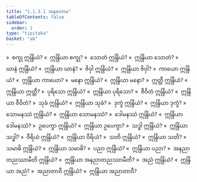 ```yaml
---
title: "1.1.3.1 အနုလောမ"
tableOfContents: false
sidebar:
  order: 1
type: "tipitaka"
basket: "ab"
---
```



<DynamicBreadcrumb />

<Division number="48">

<Paragraph number="301">
»  စက္ခု ဣန္ဒြိယံ?
</Paragraph>

<Paragraph number="302">
«  ဣန္ဒြိယာ စက္ခု?
</Paragraph>

<Paragraph number="303">
»  သောတံ ဣန္ဒြိယံ?
</Paragraph>

<Paragraph number="304">
«  ဣန္ဒြိယာ သောတံ?
</Paragraph>

<Paragraph number="305">
»  ဃာနံ ဣန္ဒြိယံ?
</Paragraph>

<Paragraph number="306">
«  ဣန္ဒြိယာ ဃာနံ?
</Paragraph>

<Paragraph number="307">
»  ဇိဝှါ ဣန္ဒြိယံ?
</Paragraph>

<Paragraph number="308">
«  ဣန္ဒြိယာ ဇိဝှါ?
</Paragraph>

<Paragraph number="309">
»  ကာယော ဣန္ဒြိယံ?
</Paragraph>

<Paragraph number="310">
«  ဣန္ဒြိယာ ကာယော?
</Paragraph>

<Paragraph number="311">
»  မနော ဣန္ဒြိယံ?
</Paragraph>

<Paragraph number="312">
«  ဣန္ဒြိယာ မနော?
</Paragraph>

<Paragraph number="313">
»  ဣတ္ထီ ဣန္ဒြိယံ?
</Paragraph>

<Paragraph number="314">
«  ဣန္ဒြိယာ ဣတ္ထီ?
</Paragraph>

<Paragraph number="315">
»  ပုရိသော ဣန္ဒြိယံ?
</Paragraph>

<Paragraph number="316">
«  ဣန္ဒြိယာ ပုရိသော?
</Paragraph>

<Paragraph number="317">
»  ဇီဝိတံ ဣန္ဒြိယံ?
</Paragraph>

<Paragraph number="318">
«  ဣန္ဒြိယာ ဇီဝိတံ?
</Paragraph>

<Paragraph number="319">
»  သုခံ ဣန္ဒြိယံ?
</Paragraph>

<Paragraph number="320">
«  ဣန္ဒြိယာ သုခံ?
</Paragraph>

<Paragraph number="321">
»  ဒုက္ခံ ဣန္ဒြိယံ?
</Paragraph>

<Paragraph number="322">
«  ဣန္ဒြိယာ ဒုက္ခံ?
</Paragraph>

<Paragraph number="323">
»  သောမနဿံ ဣန္ဒြိယံ?
</Paragraph>

<Paragraph number="324">
«  ဣန္ဒြိယာ သောမနဿံ?
</Paragraph>

<Paragraph number="325">
»  ဒေါမနဿံ ဣန္ဒြိယံ?
</Paragraph>

<Paragraph number="326">
«  ဣန္ဒြိယာ ဒေါမနဿံ?
</Paragraph>

<Paragraph number="327">
»  ဥပေက္ခာ ဣန္ဒြိယံ?
</Paragraph>

<Paragraph number="328">
«  ဣန္ဒြိယာ ဥပေက္ခာ?
</Paragraph>

<Paragraph number="329">
»  သဒ္ဓါ ဣန္ဒြိယံ?
</Paragraph>

<Paragraph number="330">
«  ဣန္ဒြိယာ သဒ္ဓါ?
</Paragraph>

<Paragraph number="331">
»  ဝီရိယံ ဣန္ဒြိယံ?
</Paragraph>

<Paragraph number="332">
«  ဣန္ဒြိယာ ဝီရိယံ?
</Paragraph>

<Paragraph number="333">
»  သတိ ဣန္ဒြိယံ?
</Paragraph>

<Paragraph number="334">
«  ဣန္ဒြိယာ သတိ?
</Paragraph>

<Paragraph number="335">
»  သမာဓိ ဣန္ဒြိယံ?
</Paragraph>

<Paragraph number="336">
«  ဣန္ဒြိယာ သမာဓိ?
</Paragraph>

<Paragraph number="337">
»  ပညာ ဣန္ဒြိယံ?
</Paragraph>

<Paragraph number="338">
«  ဣန္ဒြိယာ ပညာ?
</Paragraph>

<Paragraph number="339">
»  အနညာတညဿာမီတိ ဣန္ဒြိယံ?
</Paragraph>

<Paragraph number="340">
«  ဣန္ဒြိယာ အနညာတညဿာမီတိ?
</Paragraph>

<Paragraph number="341">
»  အညံ ဣန္ဒြိယံ?
</Paragraph>

<Paragraph number="342">
«  ဣန္ဒြိယာ အညံ?
</Paragraph>

<Paragraph number="343">
»  အညာတာဝီ ဣန္ဒြိယံ?
</Paragraph>

<Paragraph number="344">
«  ဣန္ဒြိယာ အညာတာဝီ?
</Paragraph>
</Division>